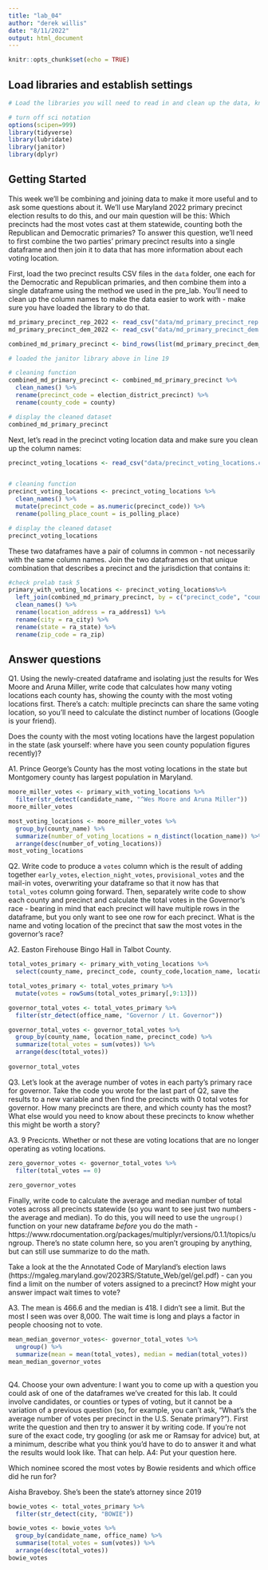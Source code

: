 ```yaml
---
title: "lab_04"
author: "derek willis"
date: "8/11/2022"
output: html_document
---
```


```r
knitr::opts_chunk$set(echo = TRUE)
```

## Load libraries and establish settings
```r
# Load the libraries you will need to read in and clean up the data, knowing that you can go back and add a library and re-run this block after you get a look at the dataframes.

# turn off sci notation
options(scipen=999)
library(tidyverse)
library(lubridate)
library(janitor)
library(dplyr)

```

## Getting Started

This week we'll be combining and joining data to make it more useful and to ask some questions about it. We'll use Maryland 2022 primary precinct election results to do this, and our main question will be this: Which precincts had the most votes cast at them statewide, counting both the Republican and Democratic primaries? To answer this question, we'll need to first combine the two parties' primary precinct results into a single dataframe and then join it to data that has more information about each voting location.

First, load the two precinct results CSV files in the `data` folder, one each for the Democratic and Republican primaries, and then combine them into a single dataframe using the method we used in the pre_lab. You'll need to clean up the column names to make the data easier to work with - make sure you have loaded the library to do that.

```r
md_primary_precinct_rep_2022 <- read_csv("data/md_primary_precinct_rep.csv")
md_primary_precinct_dem_2022 <- read_csv("data/md_primary_precinct_dem.csv")
```

```r
combined_md_primary_precinct <- bind_rows(list(md_primary_precinct_dem_2022, md_primary_precinct_rep_2022)) 

# loaded the janitor library above in line 19

# cleaning function
combined_md_primary_precinct <- combined_md_primary_precinct %>%
  clean_names() %>% 
  rename(precinct_code = election_district_precinct) %>% 
  rename(county_code = county)

# display the cleaned dataset
combined_md_primary_precinct
```

Next, let's read in the precinct voting location data and make sure you clean up the column names:

```r
precinct_voting_locations <- read_csv("data/precinct_voting_locations.csv")  


# cleaning function
precinct_voting_locations <- precinct_voting_locations %>% 
  clean_names() %>% 
  mutate(precinct_code = as.numeric(precinct_code)) %>% 
  rename(polling_place_count = is_polling_place)

# display the cleaned dataset
precinct_voting_locations

```

These two dataframes have a pair of columns in common - not necessarily with the same column names. Join the two dataframes on that unique combination that describes a precinct and the jurisdiction that contains it:


```r
#check prelab task 5
primary_with_voting_locations <- precinct_voting_locations%>%
  left_join(combined_md_primary_precinct, by = c("precinct_code", "county_code")) %>% 
  clean_names() %>% 
  rename(location_address = ra_address1) %>% 
  rename(city = ra_city) %>% 
  rename(state = ra_state) %>% 
  rename(zip_code = ra_zip)

```

## Answer questions

Q1. Using the newly-created dataframe and isolating just the results for Wes Moore and Aruna Miller, write code that calculates how many voting locations each county has, showing the county with the most voting locations first. There's a catch: multiple precincts can share the same voting location, so you'll need to calculate the distinct number of locations (Google is your friend).

Does the county with the most voting locations have the largest population in the state (ask yourself: where have you seen county population figures recently)?

A1. Prince George's County has the most voting locations in the state but Montgomery county has largest population in Maryland. 

```r
moore_miller_votes <- primary_with_voting_locations %>% 
  filter(str_detect(candidate_name, "^Wes Moore and Aruna Miller"))
moore_miller_votes
```
```r
most_voting_locations <- moore_miller_votes %>% 
  group_by(county_name) %>% 
  summarize(number_of_voting_locations = n_distinct(location_name)) %>% 
  arrange(desc(number_of_voting_locations))
most_voting_locations
````


Q2. Write code to produce a `votes` column which is the result of adding together `early_votes`, `election_night_votes`, `provisional_votes` and the mail-in votes, overwriting your dataframe so that it now has that `total_votes` column going forward. Then, separately write code to show each county and precinct and calculate the total votes in the Governor's race - bearing in mind that each precinct will have multiple rows in the dataframe, but you only want to see one row for each precinct. What is the name and voting location of the precinct that saw the most votes in the governor's race? 

A2. Easton Firehouse Bingo Hall in Talbot County.

```r
total_votes_primary <- primary_with_voting_locations %>% 
  select(county_name, precinct_code, county_code,location_name, location_address, city, candidate_name, office_name, early_votes, election_night_votes, provisional_votes, mail_in_ballot_1_votes, mail_in_ballot_2_votes)

total_votes_primary <- total_votes_primary %>% 
  mutate(votes = rowSums(total_votes_primary[,9:13]))
```


```r
governor_total_votes <- total_votes_primary %>% 
  filter(str_detect(office_name, "Governor / Lt. Governor"))
````

```r
governor_total_votes <- governor_total_votes %>%
  group_by(county_name, location_name, precinct_code) %>% 
  summarize(total_votes = sum(votes)) %>% 
  arrange(desc(total_votes))
  
governor_total_votes

```

Q3. Let's look at the average number of votes in each party's primary race for governor. Take the code you wrote for the last part of Q2, save the results to a new variable and then find the precincts with 0 total votes for governor. How many precincts are there, and which county has the most? What else would you need to know about these precincts to know whether this might be worth a story?

A3. 9 Precicnts. Whether or not these are voting locations that are no longer operating as voting locations. 

```r
zero_governor_votes <- governor_total_votes %>%
  filter(total_votes == 0)
  
zero_governor_votes

```

Finally, write code to calculate the average and median number of total votes across all precincts statewide (so you want to see just two numbers - the average and median). To do this, you will need to use the `ungroup()` function on your new dataframe _before_ you do the math - https://www.rdocumentation.org/packages/multiplyr/versions/0.1.1/topics/ungroup. There's no state column here, so you aren't grouping by anything, but can still use summarize to do the math.

Take a look at the the Annotated Code of Maryland's election laws (https://mgaleg.maryland.gov/2023RS/Statute_Web/gel/gel.pdf) - can you find a limit on the number of voters assigned to a precinct? How might your answer impact wait times to vote?

A3. The mean is 466.6 and the median is 418. I didn't see a limit. But the most I seen was over 8,000. The wait time is long and plays a factor in people choosing not to vote. 

```r
mean_median_governor_votes<- governor_total_votes %>% 
  ungroup() %>% 
  summarize(mean = mean(total_votes), median = median(total_votes))
mean_median_governor_votes
  

```



Q4. Choose your own adventure: I want you to come up with a question you could ask of one of the dataframes we've created for this lab. It could involve candidates, or counties or types of voting, but it cannot be a variation of a previous question (so, for example, you can't ask, "What's the average number of votes per precinct in the U.S. Senate primary?"). First write the question and then try to answer it by writing code. If you're not sure of the exact code, try googling (or ask me or Ramsay for advice) but, at a minimum, describe what you think you'd have to do to answer it and what the results would look like. That can help.
A4: Put your question here.

Which nominee scored the most votes by Bowie residents and which office did he run for?

Aisha Braveboy. She's been the state's attorney since 2019


```r
bowie_votes <- total_votes_primary %>%  
  filter(str_detect(city, "BOWIE"))
```

```r
bowie_votes <- bowie_votes %>%
  group_by(candidate_name, office_name) %>% 
  summarise(total_votes = sum(votes)) %>% 
  arrange(desc(total_votes))
bowie_votes
```
